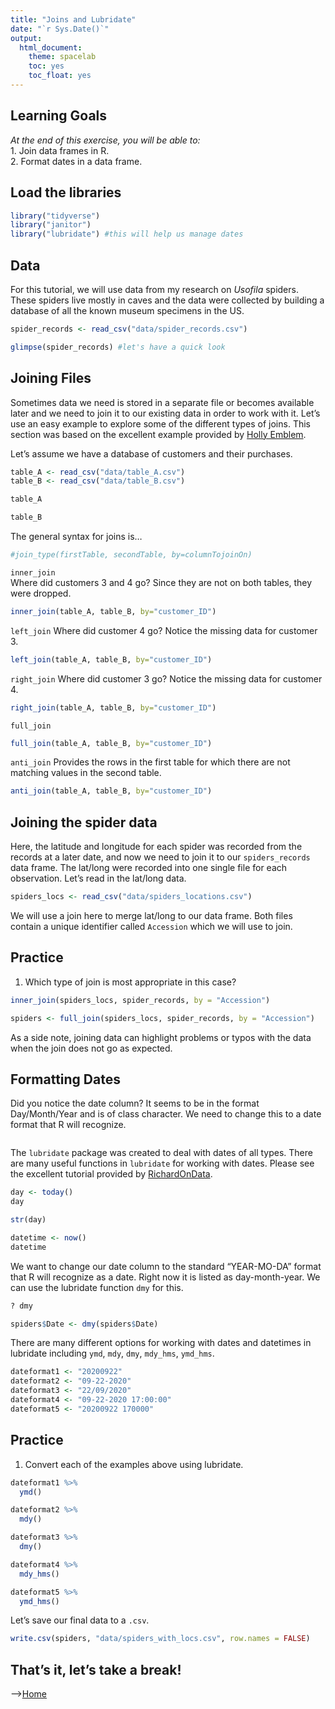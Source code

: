 ```yaml
---
title: "Joins and Lubridate"
date: "`r Sys.Date()`"
output:
  html_document:
    theme: spacelab
    toc: yes
    toc_float: yes
---
```


## Learning Goals
*At the end of this exercise, you will be able to:*  
1. Join data frames in R.   
2. Format dates in a data frame. 

## Load the libraries
```r
library("tidyverse")
library("janitor")
library("lubridate") #this will help us manage dates
```

## Data
For this tutorial, we will use data from my research on _Usofila_ spiders. These spiders live mostly in caves and the data were collected by building a database of all the known museum specimens in the US.   
```r
spider_records <- read_csv("data/spider_records.csv")
```

```r
glimpse(spider_records) #let's have a quick look
```

## Joining Files
Sometimes data we need is stored in a separate file or becomes available later and we need to join it to our existing data in order to work with it. Let's use an easy example to explore some of the different types of joins. This section was based on the excellent example provided by [Holly Emblem](https://hollyemblem.medium.com/joining-data-with-dplyr-in-r-874698eb8898).  

Let's assume we have a database of customers and their purchases.
```r
table_A <- read_csv("data/table_A.csv")
table_B <- read_csv("data/table_B.csv")
```

```r
table_A
```

```r
table_B
```

The general syntax for joins is...
```r
#join_type(firstTable, secondTable, by=columnTojoinOn)
```

`inner_join`  
Where did customers 3 and 4 go? Since they are not on both tables, they were dropped.
```r
inner_join(table_A, table_B, by="customer_ID")
```

`left_join`
Where did customer 4 go? Notice the missing data for customer 3.
```r
left_join(table_A, table_B, by="customer_ID")
```

`right_join`
Where did customer 3 go? Notice the missing data for customer 4.
```r
right_join(table_A, table_B, by="customer_ID")
```

`full_join`
```r
full_join(table_A, table_B, by="customer_ID")
```

`anti_join`
Provides the rows in the first table for which there are not matching values in the second table.
```r
anti_join(table_A, table_B, by="customer_ID")
```

## Joining the spider data
Here, the latitude and longitude for each spider was recorded from the records at a later date, and now we need to join it to our `spiders_records` data frame. The lat/long were recorded into one single file for each observation. Let's read in the lat/long data.
```r
spiders_locs <- read_csv("data/spiders_locations.csv")
```

We will use a join here to merge lat/long to our data frame. Both files contain a unique identifier called `Accession` which we will use to join.  

## Practice
1. Which type of join is most appropriate in this case?  
```r
inner_join(spiders_locs, spider_records, by = "Accession")
```

```r
spiders <- full_join(spiders_locs, spider_records, by = "Accession")
```

As a side note, joining data can highlight problems or typos with the data when the join does not go as expected.  

## Formatting Dates
Did you notice the date column? It seems to be in the format Day/Month/Year and is of class character. We need to change this to a date format that R will recognize.
```r

```

The `lubridate` package was created to deal with dates of all types. There are many useful functions in `lubridate` for working with dates. Please see the excellent tutorial provided by [RichardOnData](https://www.youtube.com/watch?v=VYAo69WdJZg&ab_channel=RichardOnData).
```r
day <- today()
day
```

```r
str(day)
```

```r
datetime <- now()
datetime
```

We want to change our date column to the standard "YEAR-MO-DA" format that R will recognize as a date. Right now it is listed as day-month-year. We can use the lubridate function `dmy` for this. 
```r
? dmy

spiders$Date <- dmy(spiders$Date)
```

There are many different options for working with dates and datetimes in lubridate including `ymd`, `mdy`, `dmy`, `mdy_hms`, `ymd_hms`.
```r
dateformat1 <- "20200922"
dateformat2 <- "09-22-2020"
dateformat3 <- "22/09/2020"
dateformat4 <- "09-22-2020 17:00:00"
dateformat5 <- "20200922 170000"
```

## Practice 
1. Convert each of the examples above using lubridate.
```r
dateformat1 %>% 
  ymd()
```

```r
dateformat2 %>% 
  mdy()
```

```r
dateformat3 %>% 
  dmy()
```

```r
dateformat4 %>% 
  mdy_hms()
```

```r
dateformat5 %>% 
  ymd_hms()
```

Let's save our final data to a `.csv`.
```r
write.csv(spiders, "data/spiders_with_locs.csv", row.names = FALSE)
```

## That's it, let's take a break!   

-->[Home](https://jmledford3115.github.io/datascibiol/)